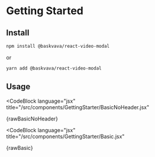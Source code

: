 
# Getting Started

## Install

```bash
npm install @baskvava/react-video-modal
```

or

```bash
yarn add @baskvava/react-video-modal
```

## Usage

<BasicNoHeader />

<CodeBlock
  language="jsx"
  title="/src/components/GettingStarter/BasicNoHeader.jsx"
  >
  {rawBasicNoHeader}

</CodeBlock>

<Basic />

<CodeBlock
  language="jsx"
  title="/src/components/GettingStarter/Basic.jsx"
  >
  {rawBasic}

</CodeBlock>
